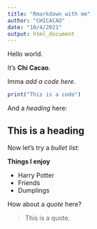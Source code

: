 ```yaml
---
title: "Rmarkdown with me"
author: "CHICACAO"
date: "10/4/2021"
output: html_document
---
```

Hello world.  

It's **Chi Cacao**.

Imma *add a code here*.    

```r
print("This is a code")
```

And a *heading* here: 

## This is a heading  

Now let's try a *bullet list*:  

**Things I enjoy**  

+ Harry Potter  
+ Friends  
+ Dumplings  

How about a *quote* here?  

> This is a quote. 
